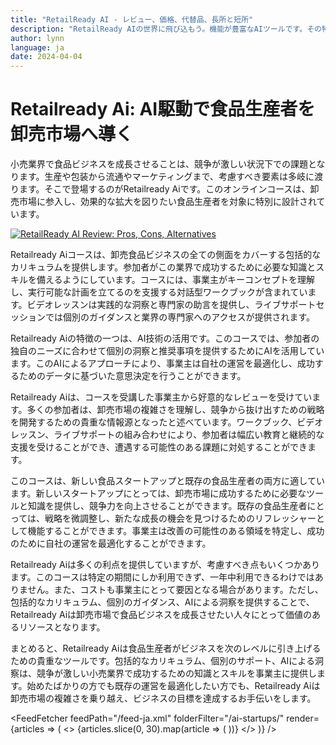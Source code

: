 ```yaml
---
title: "RetailReady AI - レビュー、価格、代替品、長所と短所"
description: "RetailReady AIの世界に飛び込もう。機能が豊富なAIツールです。その特徴、価格、そしてどのようにインパクトを与えているかを学びましょう。見逃さないでください！"
author: lynn
language: ja
date: 2024-04-04
---
```


# Retailready Ai: AI駆動で食品生産者を卸売市場へ導く
        
小売業界で食品ビジネスを成長させることは、競争が激しい状況下での課題となります。生産や包装から流通やマーケティングまで、考慮すべき要素は多岐に渡ります。そこで登場するのがRetailready Aiです。このオンラインコースは、卸売市場に参入し、効果的な拡大を図りたい食品生産者を対象に特別に設計されています。


<BlogHeader />


[![RetailReady AI Review: Pros, Cons, Alternatives](/ai-startups/retailready-ai.png)](https://www.alliball.com/retailready)



Retailready Aiコースは、卸売食品ビジネスの全ての側面をカバーする包括的なカリキュラムを提供します。参加者がこの業界で成功するために必要な知識とスキルを備えるようにしています。コースには、事業主がキーコンセプトを理解し、実行可能な計画を立てるのを支援する対話型ワークブックが含まれています。ビデオレッスンは実践的な洞察と専門家の助言を提供し、ライブサポートセッションでは個別のガイダンスと業界の専門家へのアクセスが提供されます。

Retailready Aiの特徴の一つは、AI技術の活用です。このコースでは、参加者の独自のニーズに合わせて個別の洞察と推奨事項を提供するためにAIを活用しています。このAIによるアプローチにより、事業主は自社の運営を最適化し、成功するためのデータに基づいた意思決定を行うことができます。

Retailready Aiは、コースを受講した事業主から好意的なレビューを受けています。多くの参加者は、卸売市場の複雑さを理解し、競争から抜け出すための戦略を開発するための貴重な情報源となったと述べています。ワークブック、ビデオレッスン、ライブサポートの組み合わせにより、参加者は幅広い教育と継続的な支援を受けることができ、遭遇する可能性のある課題に対処することができます。

このコースは、新しい食品スタートアップと既存の食品生産者の両方に適しています。新しいスタートアップにとっては、卸売市場に成功するために必要なツールと知識を提供し、競争力を向上させることができます。既存の食品生産者にとっては、戦略を微調整し、新たな成長の機会を見つけるためのリフレッシャーとして機能することができます。事業主は改善の可能性のある領域を特定し、成功のために自社の運営を最適化することができます。

Retailready Aiは多くの利点を提供していますが、考慮すべき点もいくつかあります。このコースは特定の期間にしか利用できず、一年中利用できるわけではありません。また、コストも事業主にとって要因となる場合があります。ただし、包括的なカリキュラム、個別のガイダンス、AIによる洞察を提供することで、Retailready Aiは卸売市場で食品ビジネスを成長させたい人々にとって価値のあるリソースとなります。

まとめると、Retailready Aiは食品生産者がビジネスを次のレベルに引き上げるための貴重なツールです。包括的なカリキュラム、個別のサポート、AIによる洞察は、競争が激しい小売業界で成功するための知識とスキルを事業主に提供します。始めたばかりの方でも既存の運営を最適化したい方でも、Retailready Aiは卸売市場の複雑さを乗り越え、ビジネスの目標を達成するお手伝いをします。


<AdComponent />


<FeedFetcher feedPath="/feed-ja.xml" folderFilter="/ai-startups/" render={articles => (
    <>
        <Cards>
            {articles.slice(0, 30).map(article => (
                <Card key={article.link} title={article.title} href={article.link} />
            ))}
        </Cards>
    </>
)} />

